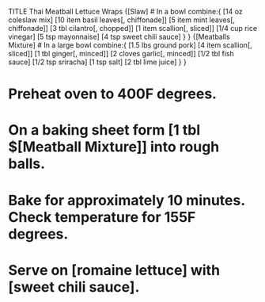 TITLE Thai Meatball Lettuce Wraps
{[Slaw]
# In a bowl combine:{
[14 oz coleslaw mix]
[10 item basil leaves[, chiffonade]]
[5 item mint leaves[, chiffonade]]
[3 tbl cilantro[, chopped]]
[1 item scallion[, sliced]]
[1/4 cup rice vinegar]
[5 tsp mayonnaise]
[4 tsp sweet chili sauce]
}
}
{[Meatballs Mixture]
# In a large bowl combine:{
[1.5 lbs ground pork]
[4 item scallion[, sliced]]
[1 tbl ginger[, minced]]
[2 cloves garlic[, minced]]
[1/2 tbl fish sauce]
[1/2 tsp sriracha]
[1 tsp salt]
[2 tbl lime juice]
}
}

# Preheat oven to 400F degrees.
# On a baking sheet form [1 tbl $[Meatball Mixture]] into rough balls.
# Bake for approximately 10 minutes. Check temperature for 155F degrees.
# Serve on [romaine lettuce] with [sweet chili sauce]. 